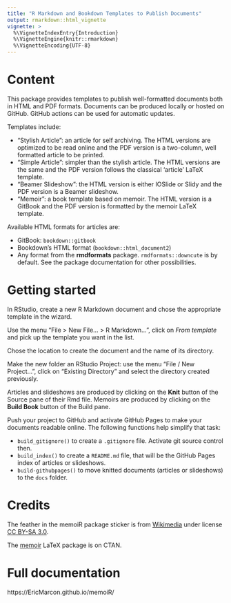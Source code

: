 ```yaml
---
title: "R Markdown and Bookdown Templates to Publish Documents"
output: rmarkdown::html_vignette
vignette: >
  %\VignetteIndexEntry{Introduction}
  %\VignetteEngine{knitr::rmarkdown}
  %\VignetteEncoding{UTF-8}
---
```


# Content

This package provides templates to publish well-formatted documents both in HTML and PDF formats. 
Documents can be produced locally or hosted on GitHub.
GitHub actions can be used for automatic updates.

Templates include:

- "Stylish Article": an article for self archiving. The HTML versions are optimized to be read online and the PDF version is a two-column, well formatted article to be printed.
- "Simple Article":  simpler than the stylish article. The HTML versions are the same and the PDF version follows the classical 'article' LaTeX template.
- "Beamer Slideshow": the HTML version is either IOSlide or Slidy and the PDF version is a Beamer slideshow.
- "Memoir": a book template based on memoir. The HTML version is a GitBook and the PDF version is formatted by the memoir LaTeX template.

Available HTML formats for articles are:

- GitBook: `bookdown::gitbook`
- Bookdown's HTML format (`bookdown::html_document2`)
- Any format from the **rmdformats** package. `rmdformats::downcute` is by default. See the package documentation for other possibilities.


# Getting started

In RStudio, create a new R Markdown document and chose the appropriate template in the wizard.

Use the menu "File > New File... > R Markdown...", click on _From template_ and pick up the template you want in the list.

Chose the location to create the document and the name of its directory.

Make the new folder an RStudio Project: use the menu "File / New Project...", click on "Existing Directory" and select the directory created previously.

Articles and slideshows are produced by clicking on the **Knit** button of the Source pane of their Rmd file.
Memoirs are produced by clicking on the **Build Book** button of the Build pane.

Push your project to GitHub and activate GitHub Pages to make your documents readable online.
The following functions help simplify that task:

- `build_gitignore()` to create a `.gitignore` file. Activate git source control then.
- `build_index()` to create a `README.md` file, that will be the GitHub Pages index of articles or slideshows.
- `build-githubpages()` to move knitted documents (articles or slideshows) to the `docs` folder.


# Credits

The feather in the memoiR package sticker is from [Wikimedia](https://fr.wikipedia.org/wiki/Fichier:Plume.svg#/media/Fichier:Plume.svg) under license [CC BY-SA 3.0](https://creativecommons.org/licenses/by-sa/3.0/).

The [memoir](https://www.ctan.org/pkg/memoir) LaTeX package is on CTAN.


# Full documentation

https://EricMarcon.github.io/memoiR/ 
